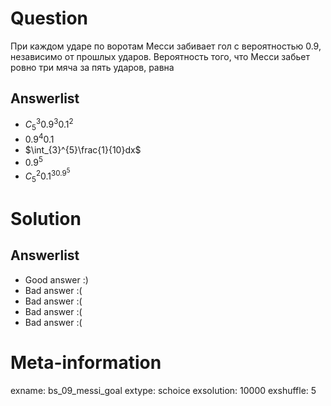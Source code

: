 Question
========

При каждом ударе по воротам Месси забивает гол с вероятностью $0.9$, независимо от прошлых ударов.
Вероятность того, что Месси забьет ровно три мяча за пять ударов, равна

Answerlist
----------
*  $C_{5}^{3}0.9^{3}0.1^2$
*  $0.9^{4}0.1$
*  $\int_{3}^{5}\frac{1}{10}dx$
*  $0.9^5$
*  $C_{5}^{2}0.1^30.9^5$


Solution
========

Answerlist
----------
*  Good answer :)
*  Bad answer :(
*  Bad answer :(
*  Bad answer :(
*  Bad answer :(

Meta-information
================
exname: bs_09_messi_goal
extype: schoice
exsolution: 10000
exshuffle: 5

